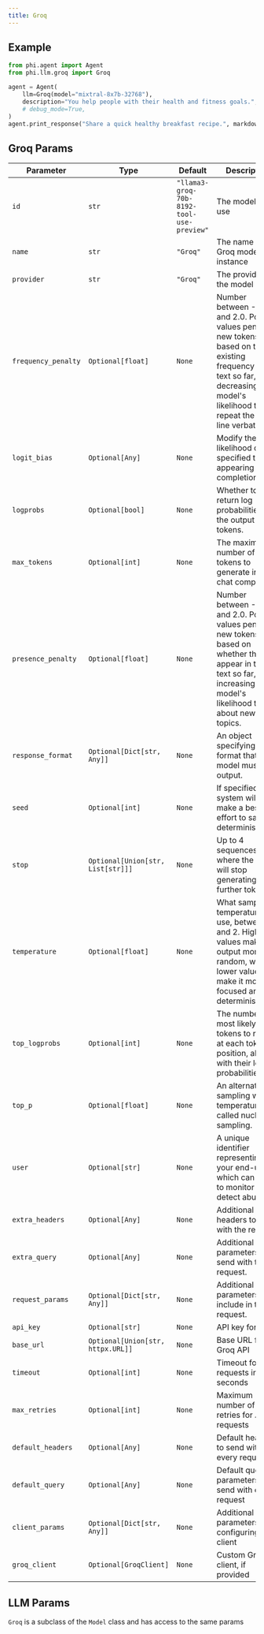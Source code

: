 ```yaml
---
title: Groq
---
```


## Example

<CodeGroup>

```python agent.py
from phi.agent import Agent
from phi.llm.groq import Groq

agent = Agent(
    llm=Groq(model="mixtral-8x7b-32768"),
    description="You help people with their health and fitness goals.",
    # debug_mode=True,
)
agent.print_response("Share a quick healthy breakfast recipe.", markdown=True)
```

</CodeGroup>

## Groq Params

| Parameter | Type | Default | Description |
|-----------|------|---------|-------------|
| `id` | `str` | `"llama3-groq-70b-8192-tool-use-preview"` | The model ID to use |
| `name` | `str` | `"Groq"` | The name of the Groq model instance |
| `provider` | `str` | `"Groq"` | The provider of the model |
| `frequency_penalty` | `Optional[float]` | `None` | Number between -2.0 and 2.0. Positive values penalize new tokens based on their existing frequency in the text so far, decreasing the model's likelihood to repeat the same line verbatim. |
| `logit_bias` | `Optional[Any]` | `None` | Modify the likelihood of specified tokens appearing in the completion. |
| `logprobs` | `Optional[bool]` | `None` | Whether to return log probabilities of the output tokens. |
| `max_tokens` | `Optional[int]` | `None` | The maximum number of tokens to generate in the chat completion. |
| `presence_penalty` | `Optional[float]` | `None` | Number between -2.0 and 2.0. Positive values penalize new tokens based on whether they appear in the text so far, increasing the model's likelihood to talk about new topics. |
| `response_format` | `Optional[Dict[str, Any]]` | `None` | An object specifying the format that the model must output. |
| `seed` | `Optional[int]` | `None` | If specified, the system will make a best effort to sample deterministically. |
| `stop` | `Optional[Union[str, List[str]]]` | `None` | Up to 4 sequences where the API will stop generating further tokens. |
| `temperature` | `Optional[float]` | `None` | What sampling temperature to use, between 0 and 2. Higher values make the output more random, while lower values make it more focused and deterministic. |
| `top_logprobs` | `Optional[int]` | `None` | The number of most likely tokens to return at each token position, along with their log probabilities. |
| `top_p` | `Optional[float]` | `None` | An alternative to sampling with temperature, called nucleus sampling. |
| `user` | `Optional[str]` | `None` | A unique identifier representing your end-user, which can help to monitor and detect abuse. |
| `extra_headers` | `Optional[Any]` | `None` | Additional headers to send with the request. |
| `extra_query` | `Optional[Any]` | `None` | Additional query parameters to send with the request. |
| `request_params` | `Optional[Dict[str, Any]]` | `None` | Additional parameters to include in the request. |
| `api_key` | `Optional[str]` | `None` | API key for Groq |
| `base_url` | `Optional[Union[str, httpx.URL]]` | `None` | Base URL for the Groq API |
| `timeout` | `Optional[int]` | `None` | Timeout for API requests in seconds |
| `max_retries` | `Optional[int]` | `None` | Maximum number of retries for API requests |
| `default_headers` | `Optional[Any]` | `None` | Default headers to send with every request |
| `default_query` | `Optional[Any]` | `None` | Default query parameters to send with every request |
| `client_params` | `Optional[Dict[str, Any]]` | `None` | Additional parameters for configuring the client |
| `groq_client` | `Optional[GroqClient]` | `None` | Custom Groq client, if provided |

## LLM Params

`Groq` is a subclass of the `Model` class and has access to the same params

<Snippet file="model-base-reference.mdx" />
